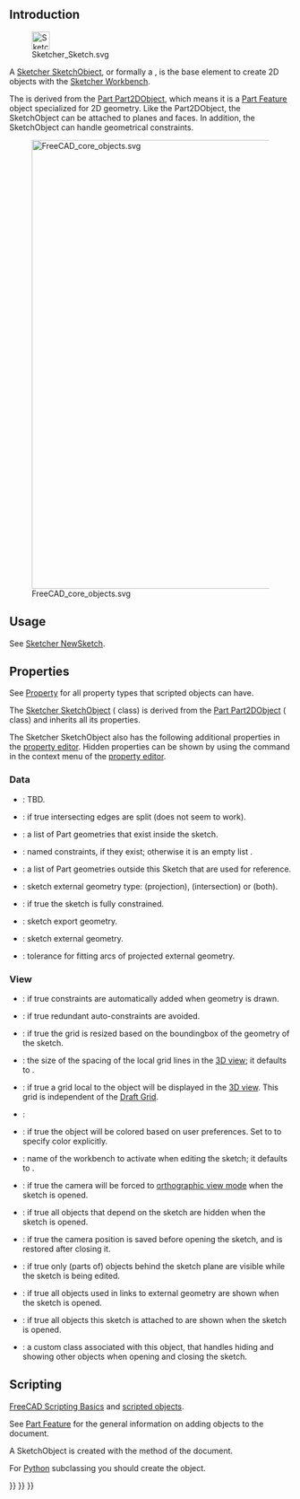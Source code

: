 <languages/>
{{TOCright}}

== Introduction ==

[[File:Sketcher_Sketch.svg|32px]]

A [[Sketcher_SketchObject|Sketcher SketchObject]], or formally a {{incode|Sketcher::SketchObject}}, is the base element to create 2D objects with the [[Sketcher_Workbench|Sketcher Workbench]].

The {{incode|Sketcher::SketchObject}} is derived from the [[Part_Part2DObject|Part Part2DObject]], which means it is a [[Part Feature|Part Feature]] object specialized for 2D geometry. Like the Part2DObject, the SketchObject can be attached to planes and faces. In addition, the SketchObject can handle geometrical constraints.

[[File:FreeCAD_core_objects.svg|800px]]

{{Caption|Simplified diagram of the relationships between the core objects in FreeCAD}}

==Usage==

See [[Sketcher_NewSketch|Sketcher NewSketch]].

== Properties ==

See [[Property|Property]] for all property types that scripted objects can have.

The [[Sketcher_SketchObject|Sketcher SketchObject]] ({{incode|Sketcher::SketchObject}} class) is derived from the [[Part_Part2DObject|Part Part2DObject]] ({{incode|Part::Part2DObject}} class) and inherits all its properties.

The Sketcher SketchObject also has the following additional properties in the [[Property_editor|property editor]]. Hidden properties can be shown by using the {{MenuCommand|Show hidden}} command in the context menu of the [[Property_editor|property editor]].

=== Data ===

{{TitleProperty|Base}}

* {{PropertyData|Internal Shape|PartShape|Hidden}}: TBD.

{{TitleProperty|Internal Geometry}}

* {{PropertyData|Make Internals|Bool}}: if true intersecting edges are split (does not seem to work).

{{TitleProperty|Sketch}}

* {{PropertyData|Geometry|GeometryList|Hidden}}: a list of Part geometries that exist inside the sketch.
* {{PropertyData|Constraints|}}: named constraints, if they exist; otherwise it is an empty list {{incode|[]}}.
* {{PropertyData|External Geometry|LinkSubList|ReadOnly}}: a list of Part geometries outside this Sketch that are used for reference.
* {{PropertyData|External Types|IntegerList|Hidden}}: sketch external geometry type: {{Value|0}} (projection), {{Value|1}} (intersection) or {{Value|2}} (both). {{Version|1.1}}
* {{PropertyData|Fully Constrained|Bool|Hidden, ReadOnly}}: if true the sketch is fully constrained.
* {{PropertyData|Exports|LinkListHidden|Hidden}}: sketch export geometry.
* {{PropertyData|External Geo|GeometryList|Hidden}}: sketch external geometry.
* {{PropertyData|Arc Fit Tolerance|Precision}}: tolerance for fitting arcs of projected external geometry.

=== View ===

{{TitleProperty|Auto Constraints}}

* {{PropertyView|Autoconstraints|Bool}}: if true constraints are automatically added when geometry is drawn.
* {{PropertyView|Avoid Redundant|Bool}}: if true redundant auto-constraints are avoided.

{{TitleProperty|Grid}}

* {{PropertyView|Grid Auto|Bool}}: if true the grid is resized based on the boundingbox of the geometry of the sketch.
* {{PropertyView|Grid Size|Length}}: the size of the spacing of the local grid lines in the [[3D_view|3D view]]; it defaults to {{value|10 mm}}.
* {{PropertyView|Show Grid|Bool}}: if true a grid local to the object will be displayed in the [[3D_view|3D view]]. This grid is independent of the [[Draft_ToggleGrid|Draft Grid]].

{{TitleProperty|Layers}}

* {{PropertyView|Visual Layer List|BadType}}:

{{TitleProperty|Object Style}}

* {{PropertyView|Auto Color|Bool}}: if true the object will be colored based on user preferences. Set to {{False}} to specify color explicitly.

{{TitleProperty|Visibility automation}}

* {{PropertyView|Editing Workbench|String}}: name of the workbench to activate when editing the sketch; it defaults to {{value|SketcherWorkbench}}.
* {{PropertyView|Force Ortho|Bool}}: if true the camera will be forced to [[Std_OrthographicCamera|orthographic view mode]] when the sketch is opened.
* {{PropertyView|Hide Dependent|Bool}}: if true all objects that depend on the sketch are hidden when the sketch is opened.
* {{PropertyView|Restore Camera|Bool}}: if true the camera position is saved before opening the sketch, and is restored after closing it.
* {{PropertyView|Section View|Bool}}: if true only (parts of) objects behind the sketch plane are visible while the sketch is being edited.
* {{PropertyView|Show Links|Bool}}: if true all objects used in links to external geometry are shown when the sketch is opened.
* {{PropertyView|Show Support|Bool}}: if true all objects this sketch is attached to are shown when the sketch is opened.
* {{PropertyView|Tempo Vis|PythonObject|Hidden}}: a custom class associated with this object, that handles hiding and showing other objects when opening and closing the sketch.

== Scripting ==

{{Emphasis|See also:}} [[FreeCAD_Scripting_Basics|FreeCAD Scripting Basics]] and [[Scripted_objects|scripted objects]].

See [[Part_Feature|Part Feature]] for the general information on adding objects to the document.

A SketchObject is created with the {{incode|addObject()}} method of the document.

{{Code|code=
import FreeCAD as App

doc = App.newDocument()
obj = App.ActiveDocument.addObject("Sketcher::SketchObject", "Sketch")
obj.Label = "Custom label"
}}

For [[Python|Python]] subclassing you should create the {{incode|Sketcher::SketchObjectPython}} object.

{{Code|code=
import FreeCAD as App

doc = App.newDocument()
obj = App.ActiveDocument.addObject("Sketcher::SketchObjectPython", "CustomSketch")
obj.Label = "Custom label"
}}


{{Sketcher_Tools_navi{{#translation:}}}}
{{Document_objects_navi{{#translation:}}}}
{{Userdocnavi{{#translation:}}}}